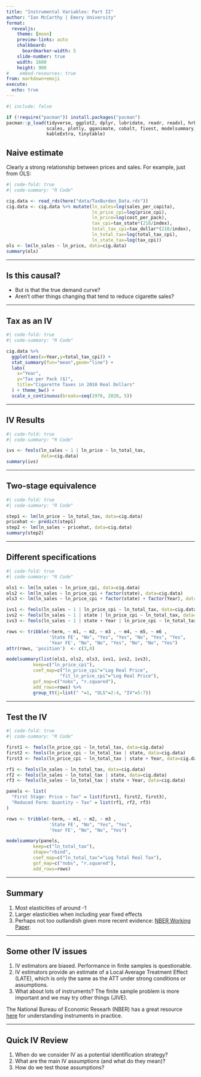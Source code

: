 ```yaml
---
title: "Instrumental Variables: Part II"
author: "Ian McCarthy | Emory University"
format: 
  revealjs:
    theme: [moon]
    preview-links: auto
    chalkboard:
      boardmarker-width: 5
    slide-number: true
    width: 1600
    height: 900    
#    embed-resources: true
from: markdown+emoji
execute: 
  echo: true
---
```


```r
#| include: false

if (!require("pacman")) install.packages("pacman")
pacman::p_load(tidyverse, ggplot2, dplyr, lubridate, readr, readxl, hrbrthemes,
               scales, plotly, gganimate, cobalt, fixest, modelsummary, ggthemes, here,
               kableExtra, tinytable)
```


## Naive estimate

Clearly a strong relationship between prices and sales. For example, just from OLS:

```r
#| code-fold: true
#| code-summary: "R Code"

cig.data <- read_rds(here("data/TaxBurden_Data.rds"))
cig.data <- cig.data %>% mutate(ln_sales=log(sales_per_capita),
                                ln_price_cpi=log(price_cpi),
                                ln_price=log(cost_per_pack),
                                tax_cpi=tax_state*(218/index),
                                total_tax_cpi=tax_dollar*(218/index),
                                ln_total_tax=log(total_tax_cpi),                             
                                ln_state_tax=log(tax_cpi))
ols <- lm(ln_sales ~ ln_price, data=cig.data)
summary(ols)
```

---

## Is this causal?

- But is that the true demand curve?
- Aren't other things changing that tend to reduce cigarette sales?

---

## Tax as an IV

```r
#| code-fold: true
#| code-summary: "R Code"

cig.data %>% 
  ggplot(aes(x=Year,y=total_tax_cpi)) + 
  stat_summary(fun="mean",geom="line") +
  labs(
    x="Year",
    y="Tax per Pack ($)",
    title="Cigarette Taxes in 2010 Real Dollars"
  ) + theme_bw() +
  scale_x_continuous(breaks=seq(1970, 2020, 5))
```


---

## IV Results

```r
#| code-fold: true
#| code-summary: "R Code"

ivs <- feols(ln_sales ~ 1 | ln_price ~ ln_total_tax, 
             data=cig.data)
summary(ivs)
```

---

## Two-stage equivalence

```r
#| code-fold: true
#| code-summary: "R Code"

step1 <- lm(ln_price ~ ln_total_tax, data=cig.data)
pricehat <- predict(step1)
step2 <- lm(ln_sales ~ pricehat, data=cig.data)
summary(step2)
```

---

## Different specifications

```r
#| code-fold: true
#| code-summary: "R Code"

ols1 <- lm(ln_sales ~ ln_price_cpi, data=cig.data)
ols2 <- lm(ln_sales ~ ln_price_cpi + factor(state), data=cig.data)
ols3 <- lm(ln_sales ~ ln_price_cpi + factor(state) + factor(Year), data=cig.data)

ivs1 <- feols(ln_sales ~ 1 | ln_price_cpi ~ ln_total_tax, data=cig.data)
ivs2 <- feols(ln_sales ~ 1 | state | ln_price_cpi ~ ln_total_tax, data=cig.data)
ivs3 <- feols(ln_sales ~ 1 | state + Year | ln_price_cpi ~ ln_total_tax, data=cig.data)

rows <- tribble(~term, ~ m1, ~ m2, ~ m3 , ~ m4, ~ m5, ~ m6 ,
                'State FE', "No", "Yes", "Yes", "No", "Yes", "Yes",
                'Year FE', "No", "No", "Yes", "No", "No", "Yes")
attr(rows, 'position')  <- c(3,4)

modelsummary(list(ols1, ols2, ols3, ivs1, ivs2, ivs3),
          keep=c("ln_price_cpi"),
          coef_map=c("ln_price_cpi"="Log Real Price", 
                    "fit_ln_price_cpi"="Log Real Price"),
          gof_map=c("nobs", "r.squared"),
          add_rows=rows) %>%
          group_tt(j=list(" "=1, "OLS"=2:4, "IV"=5:7))
```


---

## Test the IV

```r
#| code-fold: true
#| code-summary: "R Code"

first1 <- feols(ln_price_cpi ~ ln_total_tax, data=cig.data)
first2 <- feols(ln_price_cpi ~ ln_total_tax | state, data=cig.data)
first3 <- feols(ln_price_cpi ~ ln_total_tax | state + Year, data=cig.data)

rf1 <- feols(ln_sales ~ ln_total_tax, data=cig.data)
rf2 <- feols(ln_sales ~ ln_total_tax | state, data=cig.data)
rf3 <- feols(ln_sales ~ ln_total_tax | state + Year, data=cig.data)

panels <- list(
  "First Stage: Price ~ Tax" = list(first1, first2, first3),
  "Reduced Form: Quantity ~ Tax" = list(rf1, rf2, rf3)
)

rows <- tribble(~term, ~ m1, ~ m2, ~ m3 ,
                'State FE', "No", "Yes", "Yes",
                'Year FE', "No", "No", "Yes")

modelsummary(panels,
          keep=c("ln_total_tax"),
          shape="rbind",
          coef_map=c("ln_total_tax"="Log Total Real Tax"),
          gof_map=c("nobs", "r.squared"),
          add_rows=rows)
```

---

## Summary

1. Most elasticities of around -1
2. Larger elasticities when including year fixed effects
3. Perhaps not too outlandish given more recent evidence: [NBER Working Paper](https://www.nber.org/papers/w22251.pdf).

---

## Some other IV issues

1. IV estimators are biased. Performance in finite samples is questionable.
2. IV estimators provide an estimate of a Local Average Treatment Effect (LATE), which is only the same as the ATT under strong conditions or assumptions.
3. What about lots of instruments? The finite sample problem is more important and we may try other things (JIVE).

::: {.fragment}
The National Bureau of Economic Researh (NBER) has a great resource [here](https://www.nber.org/econometrics_minicourse_2018/2018si_methods.pdf) for understanding instruments in practice.
:::

---

## Quick IV Review

1. When do we consider IV as a potential identification strategy?
2. What are the main IV assumptions (and what do they mean)?
3. How do we test those assumptions?

